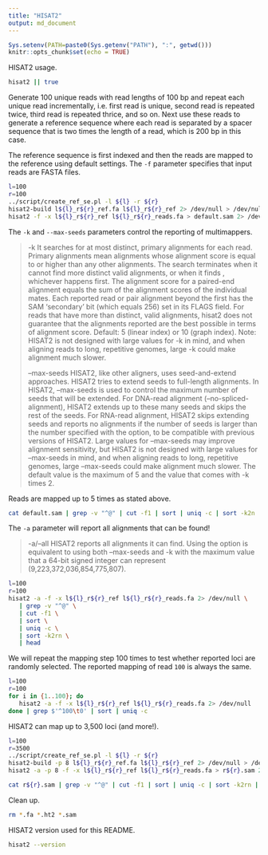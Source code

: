 ```yaml
---
title: "HISAT2"
output: md_document
---
```


```r
Sys.setenv(PATH=paste0(Sys.getenv("PATH"), ":", getwd()))
knitr::opts_chunk$set(echo = TRUE)
```

HISAT2 usage.

```bash
hisat2 || true
```

Generate 100 unique reads with read lengths of 100 bp and repeat each unique read incrementally, i.e. first read is unique, second read is repeated twice, third read is repeated thrice, and so on. Next use these reads to generate a reference sequence where each read is separated by a spacer sequence that is two times the length of a read, which is 200 bp in this case.

The reference sequence is first indexed and then the reads are mapped to the reference using default settings. The `-f` parameter specifies that input reads are FASTA files.

```bash
l=100
r=100
../script/create_ref_se.pl -l ${l} -r ${r}
hisat2-build l${l}_r${r}_ref.fa l${l}_r${r}_ref 2> /dev/null > /dev/null
hisat2 -f -x l${l}_r${r}_ref l${l}_r${r}_reads.fa > default.sam 2> /dev/null
```

The `-k` and `--max-seeds` parameters control the reporting of multimappers.

> -k <int>            It searches for at most <int> distinct, primary alignments for each read. Primary alignments mean
>                     alignments whose alignment score is equal to or higher than any other alignments. The search terminates
>                     when it cannot find more distinct valid alignments, or when it finds <int>, whichever happens first.
>                     The alignment score for a paired-end alignment equals the sum of the alignment scores of
>                     the individual mates. Each reported read or pair alignment beyond the first has the SAM ‘secondary’ bit
>                     (which equals 256) set in its FLAGS field. For reads that have more than <int> distinct,
>                     valid alignments, hisat2 does not guarantee that the <int> alignments reported are the best possible
>                     in terms of alignment score. Default: 5 (linear index) or 10 (graph index).
>                     Note: HISAT2 is not designed with large values for -k in mind, and when aligning reads to long,
>                     repetitive genomes, large -k could make alignment much slower.
>
> --max-seeds <int>   HISAT2, like other aligners, uses seed-and-extend approaches. HISAT2 tries to extend seeds to
>                     full-length alignments. In HISAT2, --max-seeds is used to control the maximum number of seeds that
>                     will be extended. For DNA-read alignment (--no-spliced-alignment), HISAT2 extends up to these many seeds
>                     and skips the rest of the seeds. For RNA-read alignment, HISAT2 skips extending seeds and reports
>                     no alignments if the number of seeds is larger than the number specified with the option,
>                     to be compatible with previous versions of HISAT2. Large values for --max-seeds may improve alignment
>                     sensitivity, but HISAT2 is not designed with large values for --max-seeds in mind, and when aligning
>                     reads to long, repetitive genomes, large --max-seeds could make alignment much slower.
>                     The default value is the maximum of 5 and the value that comes with -k times 2.

Reads are mapped up to 5 times as stated above.

```bash
cat default.sam | grep -v "^@" | cut -f1 | sort | uniq -c | sort -k2n | head
```

The `-a` parameter will report all alignments that can be found!

> -a/--all           HISAT2 reports all alignments it can find. Using the option is equivalent to using both --max-seeds
>                    and -k with the maximum value that a 64-bit signed integer can represent (9,223,372,036,854,775,807).

```bash
l=100
r=100
hisat2 -a -f -x l${l}_r${r}_ref l${l}_r${r}_reads.fa 2> /dev/null \
   | grep -v "^@" \
   | cut -f1 \
   | sort \
   | uniq -c \
   | sort -k2rn \
   | head
```

We will repeat the mapping step 100 times to test whether reported loci are randomly selected. The reported mapping of read `100` is always the same.

```bash
l=100
r=100
for i in {1..100}; do
   hisat2 -a -f -x l${l}_r${r}_ref l${l}_r${r}_reads.fa 2> /dev/null
done | grep $'^100\t0' | sort | uniq -c
```

HISAT2 can map up to 3,500 loci (and more!).

```bash
l=100
r=3500
../script/create_ref_se.pl -l ${l} -r ${r}
hisat2-build -p 8 l${l}_r${r}_ref.fa l${l}_r${r}_ref 2> /dev/null > /dev/null
hisat2 -a -p 8 -f -x l${l}_r${r}_ref l${l}_r${r}_reads.fa > r${r}.sam 2> /dev/null

cat r${r}.sam | grep -v "^@" | cut -f1 | sort | uniq -c | sort -k2rn | head
```

Clean up.

```bash
rm *.fa *.ht2 *.sam
```

HISAT2 version used for this README.

```bash
hisat2 --version
```

